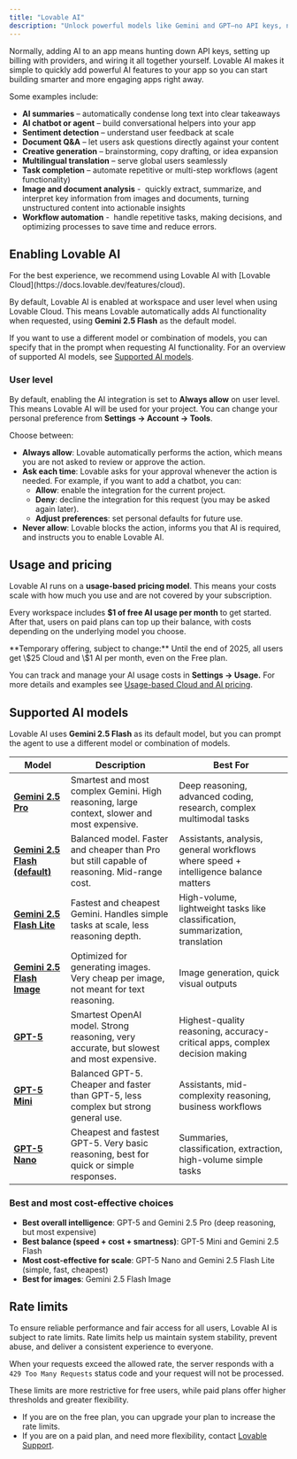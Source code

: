 ```yaml
---
title: "Lovable AI"
description: "Unlock powerful models like Gemini and GPT—no API keys, no setup."
---
```


Normally, adding AI to an app means hunting down API keys, setting up billing with providers, and wiring it all together yourself. Lovable AI makes it simple to quickly add powerful AI features to your app so you can start building smarter and more engaging apps right away.

Some examples include:

- **AI summaries** – automatically condense long text into clear takeaways
- **AI chatbot or agent** – build conversational helpers into your app
- **Sentiment detection** – understand user feedback at scale
- **Document Q&A** – let users ask questions directly against your content
- **Creative generation** – brainstorming, copy drafting, or idea expansion
- **Multilingual translation** – serve global users seamlessly
- **Task completion** – automate repetitive or multi-step workflows (agent functionality)
- **Image and document analysis** -  quickly extract, summarize, and interpret key information from images and documents, turning unstructured content into actionable insights
- **Workflow automation** -  handle repetitive tasks, making decisions, and optimizing processes to save time and reduce errors.

## Enabling Lovable AI

<Note>
  For the best experience, we recommend using Lovable AI with [Lovable Cloud](https://docs.lovable.dev/features/cloud).
</Note>

By default, Lovable AI is enabled at workspace and user level when using Lovable Cloud. This means Lovable automatically adds AI functionality when requested, using **Gemini 2.5 Flash** as the default model. 

If you want to use a different model or combination of models, you can specify that in the prompt when requesting AI functionality. For an overview of supported AI models, see [Supported AI models](https://docs.lovable.dev/features/ai#supported-ai-models).

### User level

By default, enabling the AI integration is set to **Always allow** on user level. This means Lovable AI will be used for your project. You can change your personal preference from **Settings → Account → Tools**.

Choose between:

- **Always allow**: Lovable automatically performs the action, which means you are not asked to review or approve the action.
- **Ask each time**: Lovable asks for your approval whenever the action is needed. For example, if you want to add a chatbot, you can:
  - **Allow**: enable the integration for the current project.
  - **Deny**: decline the integration for this request (you may be asked again later).
  - **Adjust preferences**: set personal defaults for future use.
- **Never allow**: Lovable blocks the action, informs you that AI is required, and instructs you to enable Lovable AI.

## Usage and pricing

Lovable AI runs on a **usage-based pricing model**. This means your costs scale with how much you use and are not covered by your subscription.

Every workspace includes **\$1 of free AI usage per month** to get started. After that, users on paid plans can top up their balance, with costs depending on the underlying model you choose.

<Note>
  **Temporary offering, subject to change:** Until the end of 2025, all users get \$25 Cloud and \$1 AI per month, even on the Free plan.
</Note>

You can track and manage your AI usage costs in **Settings → Usage.** For more details and examples see [Usage-based Cloud and AI pricing](https://docs.lovable.dev/features/cloud#usage-based-cloud-and-ai-pricing).

## Supported AI models

Lovable AI uses **Gemini 2.5 Flash** as its default model, but you can prompt the agent to use a different model or combination of models.

| Model                                                                          | Description                                                                                 | Best For                                                                           |
| ------------------------------------------------------------------------------ | ------------------------------------------------------------------------------------------- | ---------------------------------------------------------------------------------- |
| [**Gemini 2.5 Pro**](https://deepmind.google/models/gemini/pro/)               | Smartest and most complex Gemini. High reasoning, large context, slower and most expensive. | Deep reasoning, advanced coding, research, complex multimodal tasks                |
| [**Gemini 2.5 Flash (default)**](https://deepmind.google/models/gemini/flash/) | Balanced model. Faster and cheaper than Pro but still capable of reasoning. Mid-range cost. | Assistants, analysis, general workflows where speed + intelligence balance matters |
| [**Gemini 2.5 Flash Lite**](https://deepmind.google/models/gemini/flash-lite/) | Fastest and cheapest Gemini. Handles simple tasks at scale, less reasoning depth.           | High-volume, lightweight tasks like classification, summarization, translation     |
| [**Gemini 2.5 Flash Image**](https://deepmind.google/models/gemini/image/)     | Optimized for generating images. Very cheap per image, not meant for text reasoning.        | Image generation, quick visual outputs                                             |
| [**GPT-5**](https://openai.com/index/introducing-gpt-5/)                       | Smartest OpenAI model. Strong reasoning, very accurate, but slowest and most expensive.     | Highest-quality reasoning, accuracy-critical apps, complex decision making         |
| [**GPT-5 Mini**](https://platform.openai.com/docs/models/gpt-5-mini)           | Balanced GPT-5. Cheaper and faster than GPT-5, less complex but strong general use.         | Assistants, mid-complexity reasoning, business workflows                           |
| [**GPT-5 Nano**](https://platform.openai.com/docs/models/gpt-5-nano)           | Cheapest and fastest GPT-5. Very basic reasoning, best for quick or simple responses.       | Summaries, classification, extraction, high-volume simple tasks                    |

### Best and most cost-effective choices

- **Best overall intelligence**: GPT-5 and Gemini 2.5 Pro (deep reasoning, but most expensive)
- **Best balance (speed + cost + smartness)**: GPT-5 Mini and Gemini 2.5 Flash
- **Most cost-effective for scale**: GPT-5 Nano and Gemini 2.5 Flash Lite (simple, fast, cheapest)
- **Best for images**: Gemini 2.5 Flash Image

## Rate limits

To ensure reliable performance and fair access for all users, Lovable AI is subject to rate limits. Rate limits help us maintain system stability, prevent abuse, and deliver a consistent experience to everyone.

When your requests exceed the allowed rate, the server responds with a `429 Too Many Requests` status code and your request will not be processed.

These limits are more restrictive for free users, while paid plans offer higher thresholds and greater flexibility. 

- If you are on the free plan, you can upgrade your plan to increase the rate limits. 
-  If you are on a paid plan, and need more flexibility, contact [Lovable Support](https://lovable.dev/support).